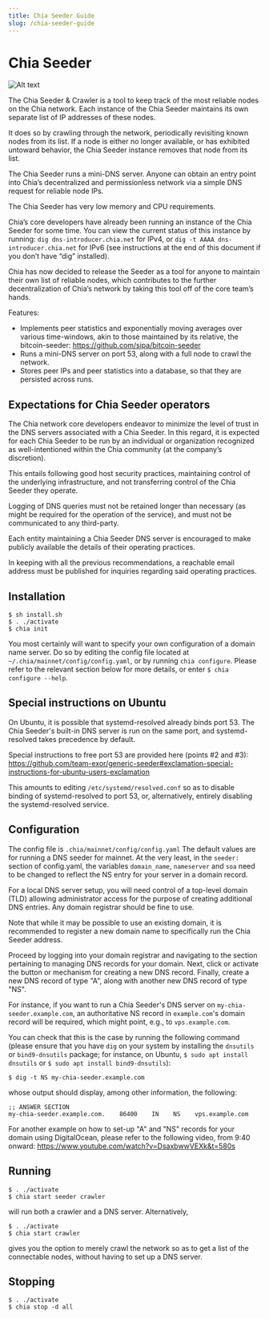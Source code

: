```yaml
---
title: Chia Seeder Guide
slug: /chia-seeder-guide
---
```


# Chia Seeder

![Alt text](https://www.chia.net/img/chia_logo.svg)

The Chia Seeder & Crawler is a tool to keep track of the most reliable nodes on the Chia network. Each instance of the Chia Seeder maintains its own separate list of IP addresses of these nodes.

It does so by crawling through the network, periodically revisiting known nodes from its list. If a node is either no longer available, or has exhibited untoward behavior, the Chia Seeder instance removes that node from its list.

The Chia Seeder runs a mini-DNS server. Anyone can obtain an entry point into Chia’s decentralized and permissionless network via a simple DNS request for reliable node IPs.

The Chia Seeder has very low memory and CPU requirements.

Chia’s core developers have already been running an instance of the Chia Seeder for some time. You can view the current status of this instance by running:
`dig dns-introducer.chia.net` for IPv4, or
`dig -t AAAA dns-introducer.chia.net` for IPv6 (see instructions at the end of this document if you don’t have “dig” installed).

Chia has now decided to release the Seeder as a tool for anyone to maintain their own list of reliable nodes, which contributes to the further decentralization of Chia’s network by taking this tool off of the core team’s hands.

Features:

- Implements peer statistics and exponentially moving averages over various time-windows, akin to those maintained by its relative, the bitcoin-seeder: https://github.com/sipa/bitcoin-seeder
- Runs a mini-DNS server on port 53, along with a full node to crawl the network.
- Stores peer IPs and peer statistics into a database, so that they are persisted across runs.

## Expectations for Chia Seeder operators

The Chia network core developers endeavor to minimize the level of trust in the DNS servers associated with a Chia Seeder. In this regard, it is expected for each Chia Seeder to be run by an individual or organization recognized as well-intentioned within the Chia community (at the company’s discretion).

This entails following good host security practices, maintaining control of the underlying infrastructure, and not transferring control of the Chia Seeder they operate.

Logging of DNS queries must not be retained longer than necessary (as might be required for the operation of the service), and must not be communicated to any third-party.

Each entity maintaining a Chia Seeder DNS server is encouraged to make publicly available the details of their operating practices.

In keeping with all the previous recommendations, a reachable email address must be published for inquiries regarding said operating practices.

## Installation

```
$ sh install.sh
$ . ./activate
$ chia init
```

You most certainly will want to specify your own configuration of a domain name server. Do so by editing the config file located at `~/.chia/mainnet/config/config.yaml`, or by running `chia configure`. Please refer to the relevant section below for more details, or enter `$ chia configure --help`.

## Special instructions on Ubuntu

On Ubuntu, it is possible that systemd-resolved already binds port 53. The Chia Seeder's built-in DNS server is run on the same port, and systemd-resolved takes precedence by default.

Special instructions to free port 53 are provided here (points #2 and #3): https://github.com/team-exor/generic-seeder#exclamation-special-instructions-for-ubuntu-users-exclamation

This amounts to editing `/etc/systemd/resolved.conf` so as to disable binding of systemd-resolved to port 53, or, alternatively, entirely disabling the systemd-resolved service.

## Configuration

The config file is `.chia/mainnet/config/config.yaml` The default values are for running a DNS seeder for mainnet. At the very least, in the `seeder:` section of config.yaml, the variables `domain_name`, `nameserver` and `soa` need to be changed to reflect the NS entry for your server in a domain record.

For a local DNS server setup, you will need control of a top-level domain (TLD) allowing administrator access for the purpose of creating additional DNS entries. Any domain registrar should be fine to use.

Note that while it may be possible to use an existing domain, it is recommended to register a new domain name to specifically run the Chia Seeder address.

Proceed by logging into your domain registrar and navigating to the section pertaining to managing DNS records for your domain. Next, click or activate the button or mechanism for creating a new DNS record. Finally, create a new DNS record of type "A", along with another new DNS record of type "NS".

For instance, if you want to run a Chia Seeder's DNS server on `my-chia-seeder.example.com`, an authoritative NS record in `example.com`'s domain record will be required, which might point, e.g., to `vps.example.com`.

You can check that this is the case by running the following command (please ensure that you have `dig` on your system by installing the `dnsutils` or `bind9-dnsutils` package; for instance, on Ubuntu, `$ sudo apt install dnsutils` or `$ sudo apt install bind9-dnsutils`):

```
$ dig -t NS my-chia-seeder.example.com
```

whose output should display, among other information, the following:

```
;; ANSWER SECTION
my-chia-seeder.example.com.    86400    IN    NS    vps.example.com
```

For another example on how to set-up "A" and "NS" records for your domain using DigitalOcean, please refer to the following video, from 9:40 onward: https://www.youtube.com/watch?v=DsaxbwwVEXk&t=580s

## Running

```
$ . ./activate
$ chia start seeder crawler
```

will run both a crawler and a DNS server.
Alternatively,

```
$ . ./activate
$ chia start crawler
```

gives you the option to merely crawl the network so as to get a list of the connectable nodes, without having to set up a DNS server.

## Stopping

```
$ . ./activate
$ chia stop -d all
```
